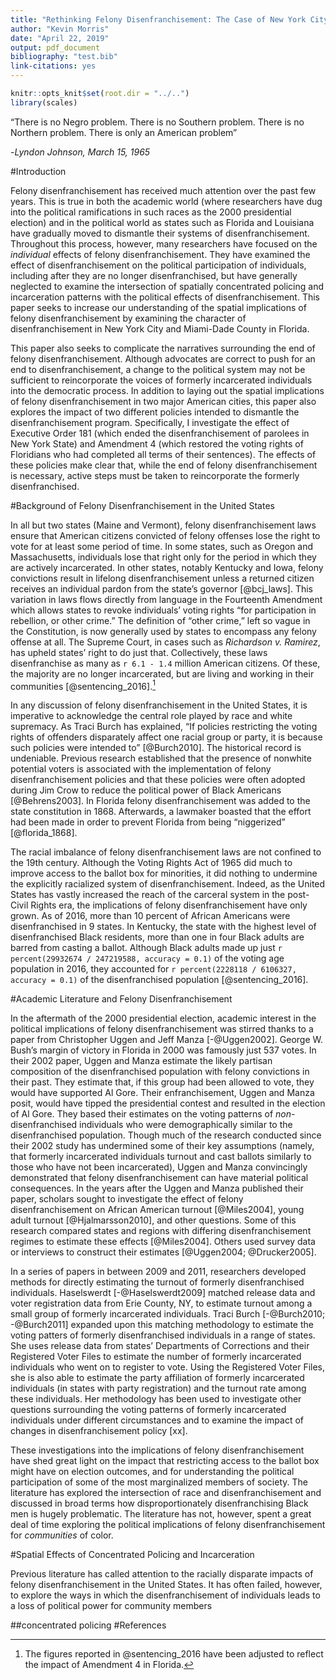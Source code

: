 ```yaml
---
title: "Rethinking Felony Disenfranchisement: The Case of New York City and Miami"
author: "Kevin Morris"
date: "April 22, 2019"
output: pdf_document
bibliography: "test.bib"
link-citations: yes
---
```


<!-- --- -->
<!-- title: "Rethinking Felony Disenfranchisement: The Case of New York City and Miami" -->

<!-- # to produce blinded version set to 1 -->
<!-- blinded: 0 -->

<!-- authors: -->
<!-- - name: Kevin Morris -->
<!--   thanks: The author gratefully acknowledges Jacob Faber and Jeff Manza for their advisement of this project. He would also like to thank colleagues at the Brennan Center for Justice for their insights into this project. -->
<!--   affiliation: Robert F. Wagner School of Public Service, New York University -->

<!-- keywords: -->
<!-- - 3 to 6 keywords -->
<!-- - that do not appear in the title -->

<!-- abstract: | -->
<!--   The text of your abstract.  200 or fewer words. -->

<!-- output: rticles::asa_article -->
<!-- --- -->

```r
knitr::opts_knit$set(root.dir = "../..")
library(scales)
```

"There is no Negro problem. There is no Southern problem. There is no Northern problem. There is only an American problem"

-*Lyndon Johnson, March 15, 1965*

#Introduction

Felony disenfranchisement has received much attention over the past few years. This is true in both the academic world (where researchers have dug into the political ramifications in such races as the 2000 presidential election) and in the political world as states such as Florida and Louisiana have gradually moved to dismantle their systems of disenfranchisement. Throughout this process, however, many researchers have focused on the *individual* effects of felony disenfranchisement. They have examined the effect of disenfranchisement on the political participation of individuals, including after they are no longer disenfranchised, but have generally neglected to examine the intersection of spatially concentrated policing and incarceration patterns with the political effects of disenfranchisement. This paper seeks to increase our understanding of the spatial implications of felony disenfranchisement by examining the character of disenfranchisement in New York City and Miami-Dade County in Florida.

This paper also seeks to complicate the narratives surrounding the end of felony disenfranchisement. Although advocates are correct to push for an end to disenfranchisement, a change to the political system may not be sufficient to reincorporate the voices of formerly incarcerated individuals into the democratic process. In addition to laying out the spatial implications of felony disenfranchisement in two major American cities, this paper also explores the impact of two different policies intended to dismantle the disenfranchisement program. Specifically, I investigate the effect of Executive Order 181 (which ended the disenfranchisement of parolees in New York State) and  Amendment 4 (which restored the voting rights of Floridians who had completed all terms of their sentences). The effects of these policies make clear that, while the end of felony disenfranchisement is necessary, active steps must be taken to reincorporate the formerly disenfranchised.

#Background of Felony Disenfranchisement in the United States

In all but two states (Maine and Vermont), felony disenfranchisement laws ensure that American citizens convicted of felony offenses lose the right to vote for at least some period of time. In some states, such as Oregon and Massachusetts, individuals lose that right only for the period in which they are actively incarcerated. In other states, notably Kentucky and Iowa, felony convictions result in lifelong disenfranchisement unless a returned citizen receives an individual pardon from the state's governor [@bcj_laws]. This variation in laws flows directly from language in the Fourteenth Amendment which allows states to revoke individuals' voting rights "for participation in rebellion, or other crime." The definition of "other crime," left so vague in the Constitution, is now generally used by states to encompass any felony offense at all. The Supreme Court, in cases such as *Richardson v. Ramirez*, has upheld states' right to do just that. Collectively, these laws disenfranchise as many as `r 6.1 - 1.4` million American citizens. Of these, the majority are no longer incarcerated, but are living and working in their communities [@sentencing_2016].^[The figures reported in @sentencing_2016 have been adjusted to reflect the impact of Amendment 4 in Florida.]

In any discussion of felony disenfranchisement in the United States, it is imperative to acknowledge the central role played by race and white supremacy. As Traci Burch has explained, "If policies restricting the voting rights of offenders disparately affect one racial group or party, it is because such policies were intended to" [@Burch2010]. The historical record is undeniable. Previous research established that the presence of nonwhite potential voters is associated with the implementation of felony disenfranchisement policies and that these policies were often adopted during Jim Crow to reduce the political power of Black Americans [@Behrens2003]. In Florida felony disenfranchisement was added to the state constitution in 1868. Afterwards, a lawmaker boasted that the effort had been made in order to prevent Florida from being "niggerized" [@florida_1868].

The racial imbalance of felony disenfranchisement laws are not confined to the 19th century. Although the Voting Rights Act of 1965 did much to improve access to the ballot box for minorities, it did nothing to undermine the explicitly racialized system of disenfranchisement. Indeed, as the United States has vastly increased the reach of the carceral system in the post-Civil Rights era, the implications of felony disenfranchisement have only grown. As of 2016, more than 10 percent of African Americans were disenfranchised in 9 states. In Kentucky, the state with the highest level of disenfranchised Black residents, more than one in four Black adults are barred from casting a ballot. Although Black adults made up just `r percent(29932674 / 247219588, accuracy = 0.1)` of the voting age population in 2016, they accounted for `r percent(2228118 / 6106327, accuracy = 0.1)` of the disenfranchised population [@sentencing_2016].

#Academic Literature and Felony Disenfranchisement

In the aftermath of the 2000 presidential election, academic interest in the political implications of felony disenfranchisement was stirred thanks to a paper from Christopher Uggen and Jeff Manza [-@Uggen2002]. George W. Bush's margin of victory in Florida in 2000 was famously just 537 votes. In their 2002 paper, Uggen and Manza estimate the likely partisan composition of the disenfranchised population with felony convictions in their past. They estimate that, if this group had been allowed to vote, they would have supported Al Gore. Their enfranchisement, Uggen and Manza posit, would have tipped the presidential contest and resulted in the election of Al Gore. They based their estimates on the voting patterns of *non*-disenfranchised individuals who were demographically similar to the disenfranchised population. Though much of the research conducted since their 2002 study has undermined some of their key assumptions (namely, that formerly incarcerated individuals turnout and cast ballots similarly to those who have not been incarcerated), Uggen and Manza convincingly demonstrated that felony disenfranchisement can have material political consequences. In the years after the Uggen and Manza published their paper, scholars sought to investigate the effect of felony disenfranchisement on African American turnout [@Miles2004], young adult turnout [@Hjalmarsson2010], and other questions. Some of this research compared states and regions with differing disenfranchisement regimes to estimate these effects [@Miles2004]. Others used survey data or interviews to construct their estimates [@Uggen2004; @Drucker2005].

In a series of papers in between 2009 and 2011, researchers developed methods for directly estimating the turnout of formerly disenfranchised individuals. Haselswerdt [-@Haselswerdt2009] matched release data and voter registration data from Erie County, NY, to estimate turnout among a small group of formerly incarcerated individuals. Traci Burch [-@Burch2010; -@Burch2011] expanded upon this matching methodology to estimate the voting patters of formerly disenfranchised individuals in a range of states. She uses release data from states' Departments of Corrections and their Registered Voter Files to estimate the number of formerly incarcerated individuals who went on to register to vote. Using the Registered Voter Files, she is also able to estimate the party affiliation of formerly incarcerated individuals (in states with party registration) and the turnout rate among these individuals. Her methodology has been used to investigate other questions surrounding the voting patterns of formerly incarcerated individuals under different circumstances and to examine the impact of changes in disenfranchisement policy [xx].

These investigations into the implications of felony disenfranchisement have shed great light on the impact that restricting access to the ballot box might have on election outcomes, and for understanding the political participation of some of the most marginalized members of society. The literature has explored the intersection of race and disenfranchisement and discussed in broad terms how disproportionately disenfranchising Black men is hugely problematic. The literature has not, however, spent a great deal of time exploring the political implications of felony disenfranchisement for *communities* of color. 


#Spatial Effects of Concentrated Policing and Incarceration

Previous literature has called attention to the racially disparate impacts of felony disenfranchisement in the United States. It has often failed, however, to explore the ways in which the disenfranchisement of individuals leads to a loss of political power for community members

##concentrated policing
\newpage
#References